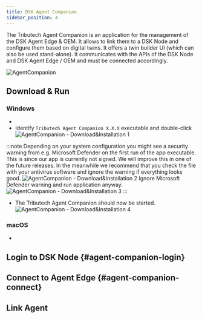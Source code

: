 ```yaml
---
title: DSK Agent Companion
sidebar_position: 4
---
```


The Tributech Agent Companion is an application for the management of the DSK Agent Edge & OEM.
It allows to link them to a DSK Node and configure them based on digital twins.
It offers a twin builder UI (which can also be used stand-alone).
It communicates with the APIs of the DSK Node and DSK Agent Edge / OEM and must be connected accordingly.

![AgentCompanion](./img/agent-companion.png)

## Download & Run


### Windows
* <AgentCompanionDownloadWin/>
* Identify `Tributech Agent Companion X.X.X` executable and double-click ![AgentCompanion - Download&Installation 1](./img/agent-companion-install-1.png)

:::note
Depending on your system configuration you might see a security warning from e.g. Microsoft Defender on the first run of the app executable.
This is since our app is currently not signed. We will improve this in one of the future releases. In the meanwhile we recommend that you check the file with your antivirus software and ignore the warning if everything looks good.
![AgentCompanion - Download&Installation 2](./img/agent-companion-install-2.png)
Ignore Microsoft Defender warning and run application anyway.
![AgentCompanion - Download&Installation 3](./img/agent-companion-install-3.png)
:::

* The Tributech Agent Companion should now be started.
![AgentCompanion - Download&Installation 4](./img/agent-companion-install-4.png)

### macOS
* <AgentCompanionDownloadMac />

## Login to DSK Node {#agent-companion-login}

<AgentCompanionLogin/>

## Connect to Agent Edge {#agent-companion-connect}
<AgentCompanionConnect/>

## Link Agent
<AgentCompanionLink/>
